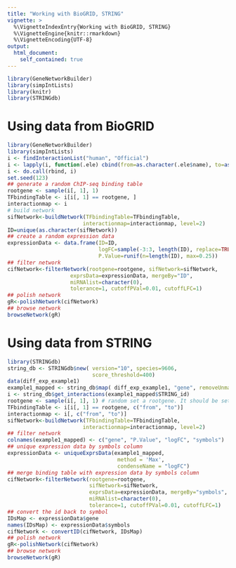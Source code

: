 ```yaml
---
title: "Working with BioGRID, STRING"
vignette: >
  %\VignetteIndexEntry{Working with BioGRID, STRING}
  %\VignetteEngine{knitr::rmarkdown}
  %\VignetteEncoding{UTF-8}
output:
  html_document:
    self_contained: true
---
```


```r
library(GeneNetworkBuilder)
library(simpIntLists)
library(knitr)
library(STRINGdb)
```

# Using data from BioGRID 
```r
library(GeneNetworkBuilder)
library(simpIntLists)
i <- findInteractionList("human", "Official")
i <- lapply(i, function(.ele) cbind(from=as.character(.ele$name), to=as.character(.ele$interactors)))
i <- do.call(rbind, i)
set.seed(123)
## generate a random ChIP-seq binding table
rootgene <- sample(i[, 1], 1)
TFbindingTable <- i[i[, 1] == rootgene, ]
interactionmap <- i
# build network
sifNetwork<-buildNetwork(TFbindingTable=TFbindingTable, 
                        interactionmap=interactionmap, level=2)
ID=unique(as.character(sifNetwork))
## create a random expression data
expressionData <- data.frame(ID=ID,
                             logFC=sample(-3:3, length(ID), replace=TRUE),
                             P.Value=runif(n=length(ID), max=0.25))
## filter network
cifNetwork<-filterNetwork(rootgene=rootgene, sifNetwork=sifNetwork, 
                    exprsData=expressionData, mergeBy="ID",
                    miRNAlist=character(0), 
                    tolerance=1, cutoffPVal=0.01, cutoffLFC=1)
## polish network
gR<-polishNetwork(cifNetwork)
## browse network
browseNetwork(gR)
```

# Using data from STRING 

```r
library(STRINGdb)
string_db <- STRINGdb$new( version="10", species=9606,
                           score_threshold=400)
data(diff_exp_example1)
example1_mapped <- string_db$map( diff_exp_example1, "gene", removeUnmappedRows = TRUE )
i <- string_db$get_interactions(example1_mapped$STRING_id)
rootgene <- sample(i[, 1], 1) # random set a rootgene. It should be set by your experiment.
TFbindingTable <- i[i[, 1] == rootgene, c("from", "to")]
interactionmap <- i[, c("from", "to")]
sifNetwork<-buildNetwork(TFbindingTable=TFbindingTable, 
                        interactionmap=interactionmap, level=2)
## filter network
colnames(example1_mapped) <- c("gene", "P.Value", "logFC", "symbols")
## unique expression data by symbols column
expressionData <- uniqueExprsData(example1_mapped, 
                                   method = 'Max', 
                                   condenseName = "logFC")
## merge binding table with expression data by symbols column
cifNetwork<-filterNetwork(rootgene=rootgene, 
                          sifNetwork=sifNetwork, 
                          exprsData=expressionData, mergeBy="symbols",
                          miRNAlist=character(0), 
                          tolerance=1, cutoffPVal=0.01, cutoffLFC=1)
## convert the id back to symbol
IDsMap <- expressionData$gene
names(IDsMap) <- expressionData$symbols
cifNetwork <- convertID(cifNetwork, IDsMap)
## polish network
gR<-polishNetwork(cifNetwork)
## browse network
browseNetwork(gR)
```
